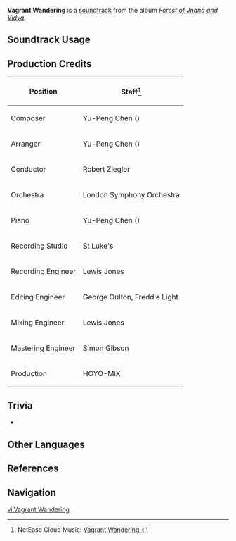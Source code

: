 {{Soundtrack Infobox
|image          = Forest of Jnana and Vidya.png
|album          = Forest of Jnana and Vidya
|disc           = 1
|number         = 31
|featured       =
|featured2      =
|featured3      =
|featured_disc  =
|featured_disc2 =
|featured_disc3 =
|youtube_id     = yam9HQz7Ie0
|spotify_id     = 5oHZA6pe5rKA0OknpF273G
|previous       = Moonlit Night in Sumeru
|next           = A Drowsy Sensation
}}
'''Vagrant Wandering''' is a [[soundtrack]] from the album ''[[Forest of Jnana and Vidya]]''.

==Soundtrack Usage==
{{Soundtrack Usage
|quest    = All Things Flawless and Pure;;Soloist's Prologue
|location = Dharma Forest//day
|domain   = Silent Seeker of Knowledge (Domain);;The Night-Bird Falls at the Curtain's Call (Domain)//purified [[Irminsul]]
|eventgameplay = Canvas of Starlight Memories//The Rainforest of Lore
|teapot   = Sublime Spicewood//night
}}

==Production Credits==
{| class="wikitable"
! Position
! Staff<ref>NetEase Cloud Music: [https://music.163.com/song?id=1992141918 Vagrant Wandering {{zh|无羁的漫游}}]</ref>
|-
! Composer
| Yu-Peng Chen ({{zh|陈致逸}})
|-
! Arranger
| Yu-Peng Chen ({{zh|陈致逸}})
|-
! Conductor
| Robert Ziegler
|-
! Orchestra
| London Symphony Orchestra
|-
! Piano
| Yu-Peng Chen ({{zh|陈致逸}})
|-
! Recording Studio
| St Luke's
|-
! Recording Engineer
| Lewis Jones
|-
! Editing Engineer
| George Oulton, Freddie Light
|-
! Mixing Engineer
| Lewis Jones
|-
! Mastering Engineer
| Simon Gibson
|-
! Production
| HOYO-MiX
|}

==Trivia==
* {{Transclude|Flickering Shadows of Trees|FlickeringShadowsTheme|section=1}}

==Other Languages==
{{Other Languages
|en      = Vagrant Wandering
|zhs     = 无羁的漫游
|zhs_rm  = Wújī de Mànyóu
|zht     = 無羈的漫遊
|zht_rm  = Wújī de Mànyóu
|zh_tl   = Unfettered Wandering
|ja      = 気ままな漫遊
|ja_rm   = Kimama na Man'yuu
|ja_tl   = Carefree Sightseeing
}}

==References==
{{Reflist}}

==Navigation==
{{Soundtrack Navbox|Forest of Jnana and Vidya}}

[[vi:Vagrant Wandering]]